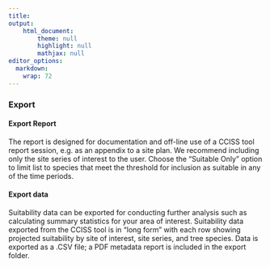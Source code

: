 ```yaml
---
title: 
output: 
    html_document:
        theme: null
        highlight: null
        mathjax: null
editor_options: 
  markdown: 
    wrap: 72
---
```


### Export

#### Export Report

The report is designed for documentation and off-line use of a CCISS tool report session, e.g. as an appendix to a site plan. We recommend including only the site series of interest to the user. Choose the "Suitable Only" option to limit list to species that meet the threshold for inclusion as suitable in any of the time periods.

#### Export data

Suitability data can be exported for conducting further analysis such as calculating summary statistics for your area of interest. Suitability data exported from the CCISS tool is in "long form" with each row showing projected suitability by site of interest, site series, and tree species. Data is exported as a .CSV file; a PDF metadata report is included in the export folder.
